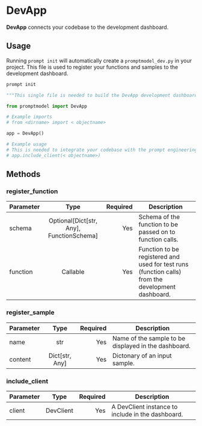 # DevApp

**DevApp** connects your codebase to the development dashboard.

## Usage

Running `prompt init` will automatically create a `promptmodel_dev.py` in your project. This file is used to register your functions and samples to the development dashboard.

```bash
prompt init
```

```python filename="promptmodel_dev.py"
"""This single file is needed to build the DevApp development dashboard."""

from promptmodel import DevApp

# Example imports
# from <dirname> import < objectname>

app = DevApp()

# Example usage
# This is needed to integrate your codebase with the prompt engineering dashboard
# app.include_client(< objectname>)
```

## Methods

### register_function

| Parameter |                   Type                   | Required | Description                                                                                       |
| :-------- | :--------------------------------------: | -------: | ------------------------------------------------------------------------------------------------- |
| schema    | Optional[Dict[str, Any], FunctionSchema] |      Yes | Schema of the function to be passed on to function calls.                                         |
| function  |                 Callable                 |      Yes | Function to be registered and used for test runs (function calls) from the development dashboard. |

### register_sample

| Parameter |      Type      | Required | Description                                          |
| :-------- | :------------: | -------: | ---------------------------------------------------- |
| name      |      str       |      Yes | Name of the sample to be displayed in the dashboard. |
| content   | Dict[str, Any] |      Yes | Dictonary of an input sample.                        |

### include_client

| Parameter |   Type    | Required | Description                                       |
| :-------- | :-------: | -------: | ------------------------------------------------- |
| client    | DevClient |      Yes | A DevClient instance to include in the dashboard. |
